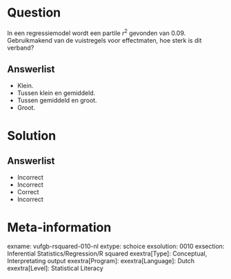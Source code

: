 Question
========

In een regressiemodel wordt een partile $r^{2}$ gevonden van 0.09. Gebruikmakend van de vuistregels voor effectmaten, hoe sterk is dit verband?
  
Answerlist
----------
* Klein.
* Tussen klein en gemiddeld.
* Tussen gemiddeld en groot.
* Groot.

Solution
========

Answerlist
----------
* Incorrect
* Incorrect
* Correct
* Incorrect

Meta-information
================
exname: vufgb-rsquared-010-nl
extype: schoice
exsolution: 0010
exsection: Inferential Statistics/Regression/R squared
exextra[Type]: Conceptual, Interpretating output
exextra[Program]: 
exextra[Language]: Dutch
exextra[Level]: Statistical Literacy